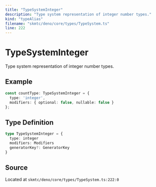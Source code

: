 ```yaml
---
title: "TypeSystemInteger"
description: "Type system representation of integer number types."
kind: "typeAlias"
filename: "skmtc/deno/core/types/TypeSystem.ts"
line: 222
---
```


# TypeSystemInteger

Type system representation of integer number types.


## Example

```typescript
const countType: TypeSystemInteger = {
  type: 'integer',
  modifiers: { optional: false, nullable: false }
};
```

## Type Definition

```typescript
type TypeSystemInteger = {
  type: integer
  modifiers: Modifiers
  generatorKey?: GeneratorKey
}
```

## Source

Located at `skmtc/deno/core/types/TypeSystem.ts:222:0`
